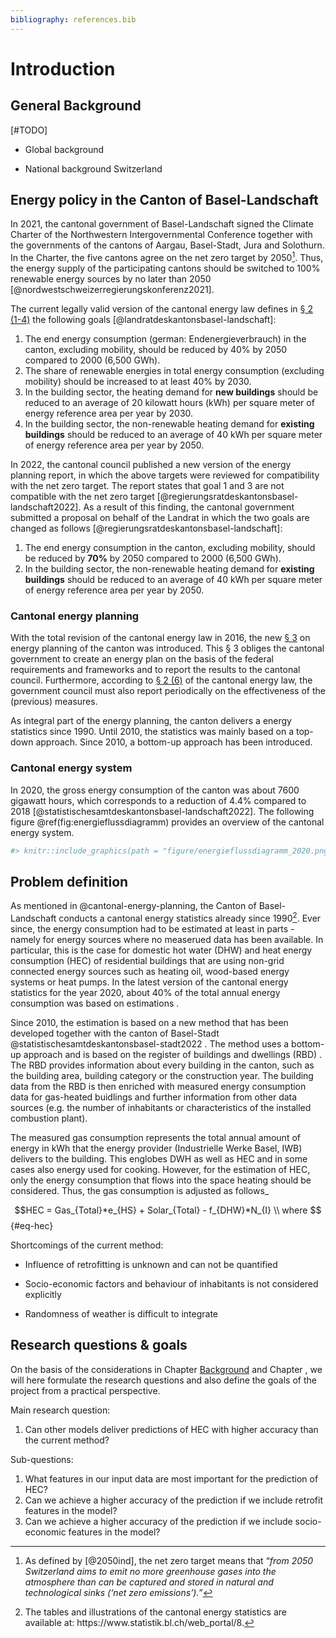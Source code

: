 ```yaml
---
bibliography: references.bib
---
```


```{=html}
<!--
This is for including Chapter 1.  Notice that it's also good practice to name your chunk.  This will help you debug potential issues as you knit.  The chunk above is called intro and the one below is called chapter1.  Feel free to change the name of the Rmd file as you wish, but don't forget to change it here from chap1.Rmd.
-->
```
```{=html}
<!--
The {#rmd-basics} text after the chapter declaration will allow us to link throughout the document back to the beginning of Chapter 1.  These labels will automatically be generated (if not specified) by changing the spaces to hyphens and capital letters to lowercase.  Look for the reference to this label at the beginning of Chapter 2.
-->
```
# Introduction {#introduction}

## General Background {#background}

\[#TODO\]

-   Global background

-   National background Switzerland

## Energy policy in the Canton of Basel-Landschaft {#cantonal-energy-planning}

In 2021, the cantonal government of Basel-Landschaft signed the Climate Charter of the Northwestern Intergovernmental Conference together with the governments of the cantons of Aargau, Basel-Stadt, Jura and Solothurn. In the Charter, the five cantons agree on the net zero target by 2050[^01-introduction-1]. Thus, the energy supply of the participating cantons should be switched to 100% renewable energy sources by no later than 2050 [@nordwestschweizerregierungskonferenz2021].

[^01-introduction-1]: As defined by [@2050ind], the net zero target means that "*from 2050 Switzerland aims to emit no more greenhouse gases into the atmosphere than can be captured and stored in natural and technological sinks ('net zero emissions').*"

The current legally valid version of the cantonal energy law defines in [§ 2 (1-4)](https://bl.clex.ch/app/de/texts_of_law/490/art/2) the following goals [@landratdeskantonsbasel-landschaft]:

1.  The end energy consumption (german: Endenergieverbrauch) in the canton, excluding mobility, should be reduced by 40% by 2050 compared to 2000 (6,500 GWh).
2.  The share of renewable energies in total energy consumption (excluding mobility) should be increased to at least 40% by 2030.
3.  In the building sector, the heating demand for **new buildings** should be reduced to an average of 20 kilowatt hours (kWh) per square meter of energy reference area per year by 2030.
4.  In the building sector, the non-renewable heating demand for **existing buildings** should be reduced to an average of 40 kWh per square meter of energy reference area per year by 2050.

In 2022, the cantonal council published a new version of the energy planning report, in which the above targets were reviewed for compatibility with the net zero target. The report states that goal 1 and 3 are not compatible with the net zero target [@regierungsratdeskantonsbasel-landschaft2022]. As a result of this finding, the cantonal government submitted a proposal on behalf of the Landrat in which the two goals are changed as follows [@regierungsratdeskantonsbasel-landschaft]:

1.  The end energy consumption in the canton, excluding mobility, should be reduced by **70%** by 2050 compared to 2000 (6,500 GWh).
2.  In the building sector, the non-renewable heating demand for **existing buildings** should be reduced to an average of 40 kWh per square meter of energy reference area per year by 2050.

### Cantonal energy planning

With the total revision of the cantonal energy law in 2016, the new [§ 3](https://bl.clex.ch/app/de/texts_of_law/490/art/3) on energy planning of the canton was introduced. This § 3 obliges the cantonal government to create an energy plan on the basis of the federal requirements and frameworks and to report the results to the cantonal council. Furthermore, according to [§ 2 (6)](https://bl.clex.ch/app/de/texts_of_law/490/art/2) of the cantonal energy law, the government council must also report periodically on the effectiveness of the (previous) measures.

As integral part of the energy planning, the canton delivers a energy statistics since 1990. Until 2010, the statistics was mainly based on a top-down approach. Since 2010, a bottom-up approach has been introduced.

### Cantonal energy system

In 2020, the gross energy consumption of the canton was about 7600 gigawatt hours, which corresponds to a reduction of 4.4% compared to 2018 [@statistischesamtdeskantonsbasel-landschaft2022]. The following figure \@ref(fig:energieflussdiagramm) provides an overview of the cantonal energy system.

```r
#> knitr::include_graphics(path = "figure/energieflussdiagramm_2020.png")
```

## Problem definition {#problem-definition}

As mentioned in @cantonal-energy-planning, the Canton of Basel-Landschaft conducts a cantonal energy statistics already since 1990[^01-introduction-2]. Ever since, the energy consumption had to be estimated at least in parts - namely for energy sources where no measerued data has been available. In particular, this is the case for domestic hot water (DHW) and heat energy consumption (HEC) of residential buildings that are using non-grid connected energy sources such as heating oil, wood-based energy systems or heat pumps. In the latest version of the cantonal energy statistics for the year 2020, about 40% of the total annual energy consumption was based on estimations <!--# to be verified -->.

[^01-introduction-2]: The tables and illustrations of the cantonal energy statistics are available at: https://www.statistik.bl.ch/web_portal/8.

Since 2010, the estimation is based on a new method that has been developed together with the canton of Basel-Stadt @statistischesamtdeskantonsbasel-stadt2022 . The method uses a bottom-up approach and is based on the register of buildings and dwellings (RBD) <!--# Add footnote about difference between federal RBD and cantonal RBD -->. The RBD provides information about every building in the canton, such as the building area, building category or the construction year. The building data from the RBD is then enriched with measured energy consumption data for gas-heated buidlings and further information from other data sources (e.g. the number of inhabitants or characteristics of the installed combustion plant).

The measured gas consumption represents the total annual amount of energy in kWh that the energy provider (Industrielle Werke Basel, IWB) delivers to the building. This englobes DWH as well as HEC and in some cases also energy used for cooking. However, for the estimation of HEC, only the energy consumption that flows into the space heating should be considered. Thus, the gas consumption is adjusted as follows\_

$$HEC = Gas_{Total}*e_{HS} + Solar_{Total} - f_{DHW}*N_{I} \\ 
 where $$ {#eq-hec}

```{=tex}
\begin{flalign}
where
Gas_{Total} = Total \ gas \ consumption \ in \ kWh « as  \ measured  \ by  \ IWB, \\
Solar_{Total} = Estimated \ solar \ production \ in \ kWh \\ 
f_{DHW} = Constant \ estimated \ factor \ of \ DWH \ per \ person \ and \ year \ (850 kWh)\\
N_{I} = Number \ of \ inhabitants\\
\end{flalign}
```
Shortcomings of the current method:

-   Influence of retrofitting is unknown and can not be quantified

-   Socio-economic factors and behaviour of inhabitants is not considered explicitly

-   Randomness of weather is difficult to integrate

## Research questions & goals {#Research-Questions-Goals}

On the basis of the considerations in Chapter [Background](#background) and Chapter , we will here formulate the research questions and also define the goals of the project from a practical perspective.

Main research question:

1.  Can other models deliver predictions of HEC with higher accuracy than the current method?

Sub-questions:

1.  What features in our input data are most important for the prediction of HEC?
2.  Can we achieve a higher accuracy of the prediction if we include retrofit features in the model?
3.  Can we achieve a higher accuracy of the prediction if we include socio-economic features in the model?
